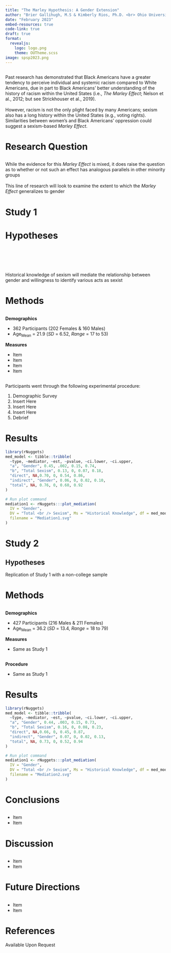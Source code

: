```yaml
---
title: "The Marley Hypothesis: A Gender Extension"
author: "Brier Gallihugh, M.S & Kimberly Rios, Ph.D. <br> Ohio University"
date: "February 2023"
embed-resources: true
code-link: true
draft: true
format: 
  revealjs:
    logo: logo.png
    theme: OUTheme.scss
image: spsp2023.png
---
```

##
Past research has demonstrated that Black Americans have a greater
tendency to perceive individual and systemic racism compared to White
Americans, due in part to Black Americans' better understanding of the
history of racism within the United States (i.e., *The Marley Effect*;
Nelson et al., 2012; but see Strickhouser et al., 2019).
<br>
<br>
However, racism is not the only plight faced by many Americans; sexism also has a long history within the United States (e.g., voting rights). Similarities between women's and Black Americans' oppression could suggest a
sexism-based *Marley Effect*.

# Research Question

## ##

While the evidence for this *Marley Effect* is mixed, it does raise the question as to whether or not such an effect has analogous parallels in other minority groups
<br>
<br>
This line of research will look to examine the extent to which the *Marley Effect* generalizes to gender

# Study 1 {.center}

# Hypotheses

## ##
<br>
<br>
<br>
<br>
Historical knowledge of sexism will mediate the relationship between gender and willingness to identify various acts as sexist

# Methods {.center}

## ##

**Demographics**

* 362 Participants (202 Females & 160 Males)
* Age~Mean~ = 21.9 (*SD* = 6.52, *Range* = 17 to 53)

**Measures**

* Item
* Item
* Item
* Item

## ##

Participants went through the following experimental procedure: 

:::{.incremental}
1.  Demographic Survey
2.  Insert Here
3.  Insert Here
4.  Insert Here
5.  Debrief
:::

# Results {.center}

```r
library(rNuggets)
med_model <- tibble::tribble(
  ~type, ~mediator, ~est, ~pvalue, ~ci.lower, ~ci.upper,
  "a", "Gender", 0.45, .002, 0.15, 0.74,
  "b", "Total Sexism", 0.13, 0, 0.07, 0.18,
  "direct", NA,0.70, 0, 0.54, 0.86,
  "indirect", "Gender", 0.06, 0, 0.02, 0.10,
  "total", NA, 0.76, 0, 0.60, 0.92
)

# Run plot command
mediation1 <- rNuggets:::plot_mediation(
  IV = "Gender",
  DV = "Total <br /> Sexism", Ms = "Historical Knowledge", df = med_model,
  filename = "Mediation1.svg"
)
```

## ##{background-image="Mediation1.svg" background-size="contain"}


# Study 2 {.center}


## Hypotheses

Replication of Study 1 with a non-college sample

# Methods {.center}

## ##

**Demographics**

* 427 Participants (216 Males & 211 Females)
* Age~Mean~ = 36.2 (*SD* = 13.4, *Range* = 18 to 79)

**Measures**

* Same as Study 1

## ##

**Procedure**

* Same as Study 1

# Results {.center}

```r
library(rNuggets)
med_model <- tibble::tribble(
  ~type, ~mediator, ~est, ~pvalue, ~ci.lower, ~ci.upper,
  "a", "Gender", 0.44, .003, 0.15, 0.73,
  "b", "Total Sexism", 0.16, 0, 0.08, 0.23,
  "direct", NA,0.66, 0, 0.45, 0.87,
  "indirect", "Gender", 0.07, 0, 0.02, 0.13,
  "total", NA, 0.73, 0, 0.52, 0.94
)

# Run plot command
mediation1 <- rNuggets:::plot_mediation(
  IV = "Gender",
  DV = "Total <br /> Sexism", Ms = "Historical Knowledge", df = med_model,
  filename = "Mediation2.svg"
)
```

## ##{background-image="Mediation2.svg" background-size="contain"}


# Conclusions

## ##

- Item
- Item

# Discussion

## ##

- Item
- Item

# Future Directions

## ##

- Item
- Item

# References

Available Upon Request

